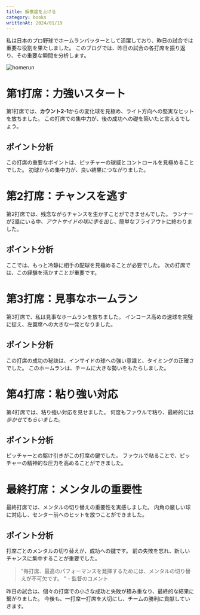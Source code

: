 ```yaml
---
title: 解像度を上げる
category: books
writtenAt: 2024/01/19
---
```



私は日本のプロ野球でホームランバッターとして活躍しており、昨日の試合では重要な役割を果たしました。
このブログでは、昨日の試合の各打席を振り返り、その重要な瞬間を分析します。

<img alt="homerun" src={image} />


# 第1打席：力強いスタート
第1打席では、**カウント2-1**からの変化球を見極め、ライト方向への堅実なヒットを放ちました。
この打席での集中力が、後の成功への礎を築いたと言えるでしょう。


## ポイント分析
この打席の重要なポイントは、ピッチャーの球威とコントロールを見極めることでした。
初球からの集中力が、良い結果につながりました。


# 第2打席：チャンスを逃す
第2打席では、残念ながらチャンスを生かすことができませんでした。
ランナーが2塁にいる中、*アウトサイドの球に手を出し*、簡単なフライアウトに終わりました。


## ポイント分析
ここでは、もっと冷静に相手の配球を見極めることが必要でした。
次の打席では、この経験を活かすことが重要です。


# 第3打席：見事なホームラン
第3打席で、私は見事なホームランを放ちました。
インコース高めの速球を完璧に捉え、左翼席への大きな一発となりました。


## ポイント分析
この打席の成功の秘訣は、インサイドの球への強い意識と、タイミングの正確さでした。
このホームランは、チームに大きな勢いをもたらしました。


# 第4打席：粘り強い対応
第4打席では、粘り強い対応を見せました。
何度もファウルで粘り、最終的には*歩かせてもらいました*。


## ポイント分析
ピッチャーとの駆け引きがこの打席の鍵でした。
ファウルで粘ることで、ピッチャーの精神的な圧力を高めることができました。


# 最終打席：メンタルの重要性
最終打席では、メンタルの切り替えの重要性を実感しました。
内角の厳しい球に対応し、センター前へのヒットを放つことができました。


## ポイント分析
打席ごとのメンタルの切り替えが、成功への鍵です。
前の失敗を忘れ、新しいチャンスに集中することが重要でした。


> "毎打席、最高のパフォーマンスを発揮するためには、メンタルの切り替えが不可欠です。
" - 監督のコメント

昨日の試合は、個々の打席での小さな成功と失敗が積み重なり、最終的な結果に繋がりました。
今後も、一打席一打席を大切にし、チームの勝利に貢献していきます。
